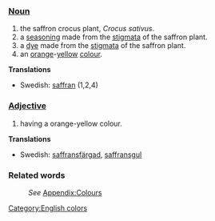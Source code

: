 ===[[Noun]]===
#the saffron crocus plant, ''Crocus sativus''.
#a [[seasoning]] made from the [[stigma]]ta of the saffron plant.
#a [[dye]] made from the [[stigma]]ta of the saffron plant.
#an [[orange]]-[[yellow]] [[color|colour]].


'''Translations'''
*Swedish: [[saffran]] (1,2,4)

===[[Adjective]]===
#having a orange-yellow colour.

'''Translations'''
*Swedish: [[saffransfärgad]], [[saffransgul]]

===Related words===
:''See'' [[Wiktionary_Appendix:Colours|Appendix:Colours]]

[[Category:English colors]]